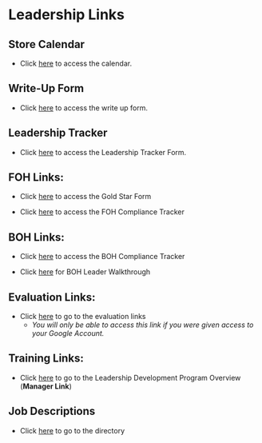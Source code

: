 
<script>
  var password = "Moomoo4087!";
  var userInput = prompt("Enter password:");
  if (userInput !== password) {
    document.body.innerHTML = "<h1>Access Denied</h1>";
  }
</script>

# Leadership Links 

## Store Calendar 
- Click [here](https://cfasi.github.io/cfasimain/calendar.html) to access the calendar.


## Write-Up Form
- Click [here](https://docs.google.com/forms/d/e/1FAIpQLSd5CovuOgV2h6ddQTI_X_T8J5HihinEypm7m9TskOCfXoOHLw/viewform?usp=sf_link) to access the write up form.

## Leadership Tracker 
- Click [here](https://docs.google.com/forms/d/e/1FAIpQLSfbL2JQBL6lBp2jWo1_r1usG-LZjaw-_Oh0RrWLVSo-X2AL7w/viewform?usp=sf_link) to access the Leadership Tracker Form. 

## FOH Links: 
- Click [here](https://docs.google.com/forms/d/e/1FAIpQLScBZ2AmAK1lKfIKEPU6uIxSxflzWxnPLhBz5WNPY-bGK2Hbkw/viewform?usp=header) to access the Gold Star Form


- Click [here](https://docs.google.com/forms/d/e/1FAIpQLSeahXpsEPY4bD6kT6KlRBQhmNoTZDAgRtPxDAJEOxO3fDlmGg/viewform?usp=header) to access the FOH Compliance Tracker

## BOH Links: 
- Click [here](https://docs.google.com/forms/d/e/1FAIpQLSeWRiR_23Z4sCJnNOoJONLYRFScmP4dgkzC-hv5oQVYwzds8g/viewform?usp=header) to access the BOH Compliance Tracker

- Click [here](https://docs.google.com/spreadsheets/d/1jgj8rw-e_1y3dBkscYev8YV38uB8CLLUBp553VoiHpg/edit?usp=sharing) for BOH Leader Walkthrough


## Evaluation Links: 
- Click [here](https://docs.google.com/spreadsheets/d/1es4_3RR5YcK0m94lybvvpprJbohNpGUbeS_7eb1znkE/edit?usp=sharing) to go to the evaluation links
     - *You will only be able to access this link if you were given access to your Google Account.*

## Training Links: 

- Click [here](https://cfasi.github.io/cfasimain/program_links.html#leader-development-program-links) to go to the Leadership Development Program Overview (**Manager Link**)

## Job Descriptions

- Click [here](https://cfasi.github.io/cfasimain/directory.html) to go to the directory
